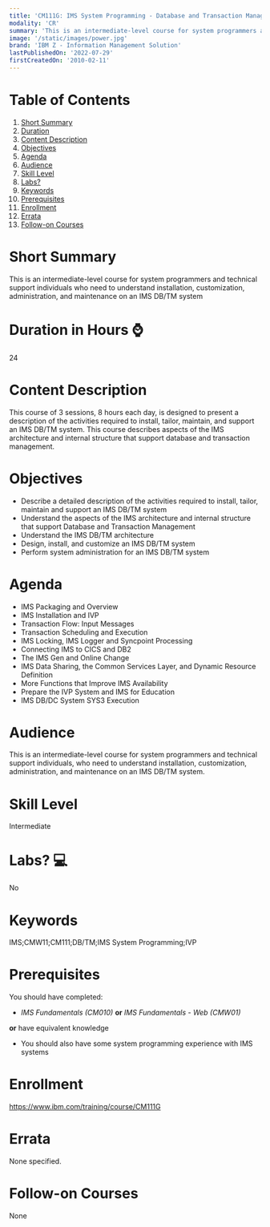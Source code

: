 ```yaml
---
title: 'CM111G: IMS System Programming - Database and Transaction Management'
modality: 'CR'
summary: 'This is an intermediate-level course for system programmers and technical support individuals who need to understand installation, customization, administration, and maintenance on an IMS DB/TM system'
image: '/static/images/power.jpg'
brand: 'IBM Z - Information Management Solution'
lastPublishedOn: '2022-07-29'
firstCreatedOn: '2010-02-11'
---
```

# Table of Contents
1.  [Short Summary](#short-summary)
2.  [Duration](#duration-in-hours-)
3.  [Content Description](#content-description)
4.  [Objectives](#objectives)
5.  [Agenda](#agenda)
6.  [Audience](#audience)
7.  [Skill Level](#skill-level)
8.  [Labs?](#labs-)
9.  [Keywords](#keywords)
10. [Prerequisites](#prerequisites)
11. [Enrollment](#enrollment)
12. [Errata](#errata)
13. [Follow-on Courses](#follow-on-courses)

# Short Summary
This is an intermediate-level course for system programmers and technical support individuals who need to understand installation, customization, administration, and maintenance on an IMS DB/TM system

# Duration in Hours ⌚
24

# Content Description
This course of 3 sessions, 8 hours each day, is designed to present a description of the activities required to install, tailor, maintain, and support an IMS DB/TM system. This course describes aspects of the IMS architecture and internal structure that support database and transaction management.



# Objectives
* Describe a detailed description of the activities required to install, tailor, maintain and support an IMS DB/TM system
* Understand the aspects of the IMS architecture and internal structure that support Database and Transaction Management
* Understand the IMS DB/TM architecture
* Design, install, and customize an IMS DB/TM system
* Perform system administration for an IMS DB/TM system


# Agenda
* IMS Packaging and Overview
* IMS Installation and IVP
* Transaction Flow: Input Messages
* Transaction Scheduling and Execution
* IMS Locking, IMS Logger and Syncpoint Processing
* Connecting IMS to CICS and DB2
* The IMS Gen and Online Change
* IMS Data Sharing, the Common Services Layer, and Dynamic Resource Definition
* More Functions that Improve IMS Availability
* Prepare the IVP System and IMS for Education
* IMS DB/DC System SYS3 Execution


# Audience
This is an intermediate-level course for system programmers and technical support individuals, who need to understand installation, customization, administration, and maintenance on an IMS DB/TM system.



# Skill Level
Intermediate        

# Labs? 💻
No

# Keywords
IMS;CMW11;CM111;DB/TM;IMS System Programming;IVP

# Prerequisites
You should have completed:


* *IMS Fundamentals (CM010)* **or** *IMS Fundamentals - Web (CMW01)*


**or** have equivalent knowledge


* You should also have some system programming experience with IMS systems


# Enrollment
https://www.ibm.com/training/course/CM111G

# Errata
None specified.

# Follow-on Courses
None

